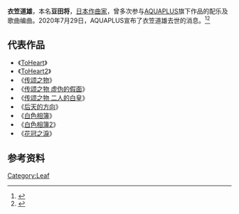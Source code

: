 '''衣笠道雄'''，本名'''豆田将'''，[[日本|日本]][[作曲家|作曲家]]，曾多次参与[[AQUAPLUS|AQUAPLUS]]旗下作品的配乐及歌曲编曲。2020年7月29日，AQUAPLUS宣布了衣笠道雄去世的消息。<ref>{{Cite web|title=下川直哉 Aquaplus Twitter|url=https://twitter.com/ap_shimokawa/status/1288325845069701121|accessdate=2020-07-30|author=|date=|format=|work=Twitter|publisher=|language=zh|archive-date=2021-05-06|archive-url=https://web.archive.org/web/20210506110358/https://twitter.com/AP_shimokawa/status/1288325845069701121|dead-url=no}}</ref><ref>{{Cite web|title=《受讚頌者》《白色相簿 2》作曲家衣笠道雄去世|url=https://gnn.gamer.com.tw/detail.php?sn=200791|accessdate=2020-07-30|last=巴哈姆特|work=巴哈姆特電玩資訊站|archive-date=2020-11-26|archive-url=https://web.archive.org/web/20201126220522/https://gnn.gamer.com.tw/detail.php?sn=200791|dead-url=no}}</ref>

== 代表作品 ==
*《[[To_Heart|ToHeart]]》
*《[[ToHeart2|ToHeart2]]》
*《[[传颂之物|传颂之物]]》
*《[[傳頌之物_虛偽的假面|传颂之物 虚伪的假面]]》
*《[[傳頌之物_二人的白皇|传颂之物 二人的白皇]]》
*《[[后天的方向|后天的方向]]》
*《[[白色相簿|白色相簿]]》
*《[[白色相簿2|白色相簿2]]》
*《[[花冠之淚|花冠之淚]]》

==参考资料==
<references />

{{leaf}}
[[Category:Leaf|Category:Leaf]]